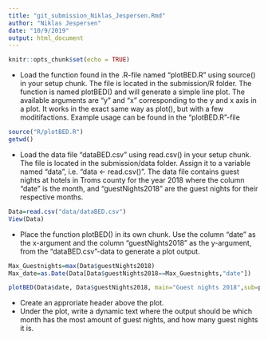 ```yaml
---
title: "git_submission_Niklas_Jespersen.Rmd"
author: "Niklas Jespersen"
date: "10/9/2019"
output: html_document
---
```


```r
knitr::opts_chunk$set(echo = TRUE)
```




- Load the function found in the .R-file named "plotBED.R" using source() in your setup chunk. The file is located in the submission/R folder. The function is named plotBED() and will generate a simple line plot. The available arguments are "y" and "x" corresponding to the y and x axis in a plot. It works in the exact same way as plot(), but with a few moditifactions. Example usage can be found in the "plotBED.R"-file

```r
source("R/plotBED.R")
getwd()
```



- Load the data file "dataBED.csv" using read.csv() in your setup chunk. The file is located in the submission/data folder. Assign it to a variable named "data", i.e. "data <- read.csv()". The data file contains guest nights at hotels in Troms county for the year 2018 where the column "date" is the month, and "guestNights2018" are the guest nights for their respective months.

```r
Data=read.csv("data/dataBED.csv")
View(Data)
```


- Place the function plotBED() in its own chunk. Use the column "date" as the x-argument and the column "guestNights2018" as the y-argument, from the "dataBED.csv"-data to generate a plot output.

```r
Max_Guestnights=max(Data$guestNights2018)
Max_date=as.Date(Data[Data$guestNights2018==Max_Guestnights,"date"])

```

```r
plotBED(Data$date, Data$guestNights2018, main="Guest nights 2018",sub=paste("The month with the most guest was",  Max_date, "with", Max_Guestnights, "stays"))
```


- Create an approriate header above the plot.
- Under the plot, write a dynamic text where the output should be which month has the most amount of guest nights, and how many guest nights it is. 














